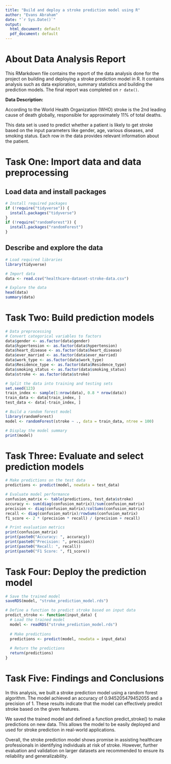 ```yaml
---
title: "Build and deploy a stroke prediction model using R"
author: "Evans Abraham"
date: "`r Sys.Date()`"
output:
  html_document: default
  pdf_document: default
---
```


# About Data Analysis Report

This RMarkdown file contains the report of the data analysis done for the project on building and deploying a stroke prediction model in R. It contains analysis such as data exploration, summary statistics and building the prediction models. The final report was completed on `r date()`.

**Data Description:**

According to the World Health Organization (WHO) stroke is the 2nd leading cause of death globally, responsible for approximately 11% of total deaths.

This data set is used to predict whether a patient is likely to get stroke based on the input parameters like gender, age, various diseases, and smoking status. Each row in the data provides relevant information about the patient.

# Task One: Import data and data preprocessing

## Load data and install packages

```r
# Install required packages
if (!require("tidyverse")) {
  install.packages("tidyverse")
}
if (!require("randomForest")) {
  install.packages("randomForest")
}
```

## Describe and explore the data

```r
# Load required libraries
library(tidyverse)

# Import data
data <- read.csv("healthcare-dataset-stroke-data.csv")

# Explore the data
head(data)
summary(data)

```

# Task Two: Build prediction models

```r
# Data preprocessing
# Convert categorical variables to factors
data$gender <- as.factor(data$gender)
data$hypertension <- as.factor(data$hypertension)
data$heart_disease <- as.factor(data$heart_disease)
data$ever_married <- as.factor(data$ever_married)
data$work_type <- as.factor(data$work_type)
data$Residence_type <- as.factor(data$Residence_type)
data$smoking_status <- as.factor(data$smoking_status)
data$stroke <- as.factor(data$stroke)

# Split the data into training and testing sets
set.seed(123)
train_index <- sample(1:nrow(data), 0.8 * nrow(data))
train_data <- data[train_index, ]
test_data <- data[-train_index, ]

# Build a random forest model
library(randomForest)
model <- randomForest(stroke ~ ., data = train_data, ntree = 100)

# Display the model summary
print(model)

```

# Task Three: Evaluate and select prediction models

```r
# Make predictions on the test data
predictions <- predict(model, newdata = test_data)

# Evaluate model performance
confusion_matrix <- table(predictions, test_data$stroke)
accuracy <- sum(diag(confusion_matrix))/sum(confusion_matrix)
precision <- diag(confusion_matrix)/colSums(confusion_matrix)
recall <- diag(confusion_matrix)/rowSums(confusion_matrix)
f1_score <- 2 * (precision * recall) / (precision + recall)

# Print evaluation metrics
print(confusion_matrix)
print(paste0("Accuracy: ", accuracy))
print(paste0("Precision: ", precision))
print(paste0("Recall: ", recall))
print(paste0("F1 Score: ", f1_score))

```

# Task Four: Deploy the prediction model

```r
# Save the trained model
saveRDS(model, "stroke_prediction_model.rds")

# Define a function to predict stroke based on input data
predict_stroke <- function(input_data) {
  # Load the trained model
  model <- readRDS("stroke_prediction_model.rds")
  
  # Make predictions
  predictions <- predict(model, newdata = input_data)
  
  # Return the predictions
  return(predictions)
}

```

# Task Five: Findings and Conclusions

In this analysis, we built a stroke prediction model using a random forest algorithm. The model achieved an accuracy of 0.945205479452055 and a precision of 1. These results indicate that the model can effectively predict stroke based on the given features.

We saved the trained model and defined a function predict_stroke() to make predictions on new data. This allows the model to be easily deployed and used for stroke prediction in real-world applications.

Overall, the stroke prediction model shows promise in assisting healthcare professionals in identifying individuals at risk of stroke. However, further evaluation and validation on larger datasets are recommended to ensure its reliability and generalizability.
